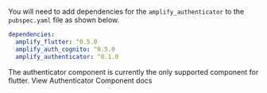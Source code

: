 
You will need to add dependencies for the `amplify_authenticator` to the `pubspec.yaml` file as shown below.

```yaml
dependencies:
  amplify_flutter: ^0.5.0
  amplify_auth_cognito: ^0.5.0
  amplify_authenticator: ^0.1.0
```

<Alert variation="info">
  <Text color="inherit">
    The authenticator component is currently the only supported component for
    flutter.
  </Text>
  <Link href="/flutter/components/authenticator">
    View Authenticator Component docs
  </Link>
</Alert>
